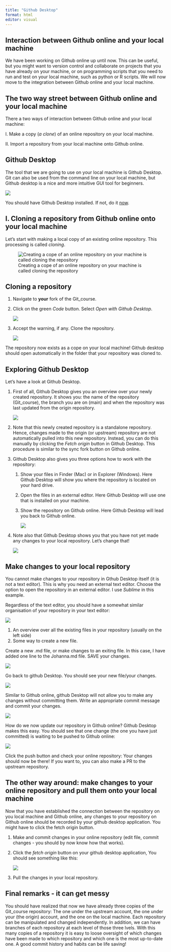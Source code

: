 ```yaml
---
title: "Github Desktop"
format: html
editor: visual
---
```


## Interaction between Github online and your local machine

We have been working on Github online up until now. This can be useful, but you might want to version control and collaborate on projects that you have already on your machine, or on programming scripts that you need to run and test on your local machine, such as python or R scripts. We will now move to the integration between Github online and your local machine.

## The two way street between Github online and your local machine

There a two ways of interaction between Github online and your local machine:

I. Make a copy (*a clone*) of an online repository on your local machine.

II\. Import a repository from your local machine onto Github online.

## Github Desktop

The tool that we are going to use on your local machine is Github Desktop. Git can also be used from the command line on your local machine, but Github desktop is a nice and more intuitive GUI tool for beginners.

![](img/desktop-icon.svg){fig-align="center"}

You should have Github Desktop installed. If not, do it [now](https://desktop.github.com/).

## I. Cloning a repository from Github online onto your local machine

Let's start with making a local copy of an existing online repository. This processing is called *cloning*.

![Creating a cope of an online repository on your machine is called cloning the repository](img/Cloning.png)

## Cloning a repository

1.  Navigate to **your** fork of the Git_course.

2.  Click on the green *Code* button. Select *Open with Github Desktop*.

    ![](img/Desktop1.png)

3.  Accept the warning, if any. Clone the repository.

    ![](img/Clone1.png)

The repository now exists as a cope on your local machine! Github desktop should open automatically in the folder that your repository was cloned to.

## Exploring Github Desktop

Let's have a look at Github Desktop.

1.  First of all, Github Desktop gives you an overview over your newly created repository. It shows you: the name of the repository (Git_course), the branch you are on (main) and when the repository was last updated from the origin repository.

    ![](img/Desktop3.png)

2.  Note that this newly created repository is a standalone repository. Hence, changes made to the origin (or upstream) repository are not automatically pulled into this new repository. Instead, you can do this manually by clicking the *Fetch origin* button in Github Desktop. This procedure is similar to the sync fork button on Github online.

3.  Github Desktop also gives you three options how to work with the repository:

    1.  Show your files in Finder (Mac) or in Explorer (Windows). Here Github Desktop will show you where the repository is located on your hard drive.

    2.  Open the files in an external editor. Here Github Desktop will use one that is installed on your machine.

    3.  Show the repository on Github online. Here Github Desktop will lead you back to Github online.

        ![](img/PR_Fork3.png)

4.  Note also that Github Desktop shows you that you have not yet made any changes to your local repository. Let's change that!

    ![](img/Desktop2.png)

## Make changes to your local repository

You cannot make changes to your repository in Gthub Desktop itself (it is not a text editor). This is why you need an external text editor. Choose the option to open the repository in an external editor. I use *Sublime* in this example.

Regardless of the text editor, you should have a somewhat similar organisation of your repository in your text editor:

![](img/Sublime1.png)

1.  An overview over all the existing files in your repository (usually on the left side)
2.  Some way to create a new file.

Create a new .md file, or make changes to an exiting file. In this case, I have added one line to the Johanna.md file. SAVE your changes.

![](img/Sublime2.png)

Go back to github Desktop. You should see your new file/your changes.

![](img/Sublime3.png)

Similar to Github online, github Desktop will not allow you to make any changes without committing them. Write an appropriate commit message and commit your changes.

![](img/Desktop4.png)

How do we now update our repository in Github online? Github Desktop makes this easy. You should see that one change (the one you have just committed) is waiting to be pushed to Github online:

![](img/Desktop5.png)

Click the push button and check your online repository: Your changes should now be there! If you want to, you can also make a PR to the upstream repository.

## The other way around: make changes to your online repository and pull them onto your local machine

Now that you have established the connection between the repository on you local machine and Github online, any changes to your repository on Github online should be recorded by your github desktop application. You might have to click the fetch origin button.

1.  Make and commit changes in your online repository (edit file, commit changes - you should by now know how that works).

2.  Click the *fetch origin* button on your github desktop application, You should see something like this:

    ![](img/Pull1.png)

3.  Pull the changes in your local repository.

## Final remarks - it can get messy

You should have realized that now we have already three copies of the Git_course repository: The one under the upstream account, the one under your (the origin) account, and the one on the local machine. Each repository can be manipulated and changed independently. In addition, we can have branches of each repository at each level of those three lvels. With this many copies of a repository it is easy to loose oversight of which changes have been made to which repository and which one is the most up-to-date one. A good commit history and habits can be life saving!
